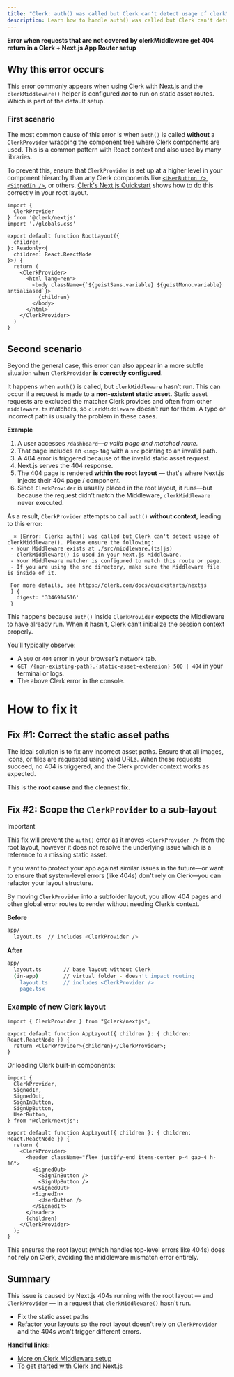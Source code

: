 ```yaml
---
title: "Clerk: auth() was called but Clerk can't detect usage of clerkMiddleware()"
description: Learn how to handle auth() was called but Clerk can't detect usage of clerkMiddleware() when getting 404 errors in Next.js.
---
```


**Error when requests that are not covered by clerkMiddleware get 404 return in a Clerk + Next.js App Router setup**

## Why this error occurs

This error commonly appears when using Clerk with Next.js and the `clerkMiddleware()` helper is configured *not* to run on static asset routes. Which is part of the default setup.

### First scenario

The most common cause of this error is when `auth()` is called **without** a `ClerkProvider` wrapping the component tree where Clerk components are used. This is a common pattern with React context and also used by many libraries.

To prevent this, ensure that `ClerkProvider` is set up at a higher level in your component hierarchy than any Clerk components like [`<UserButton />`](https://clerk.com/docs/components/user/user-button), [`<SignedIn />`](https://clerk.com/docs/components/control/signed-in), or others. [Clerk's Next.js Quickstart](https://clerk.com/docs/quickstarts/nextjs) shows how to do this correctly in your root layout.

```tsx {{ filename: 'app/layout.tsx' }}
import {
  ClerkProvider
} from '@clerk/nextjs'
import './globals.css'

export default function RootLayout({
  children,
}: Readonly<{
  children: React.ReactNode
}>) {
  return (
    <ClerkProvider>
      <html lang="en">
        <body className={`${geistSans.variable} ${geistMono.variable} antialiased`}>
          {children}
        </body>
      </html>
    </ClerkProvider>
  )
}
```

## Second scenario

Beyond the general case, this error can also appear in a more subtle situation when `ClerkProvider` **is correctly configured**.

It happens when `auth()` is called, but `clerkMiddleware` hasn’t run. This can occur if a request is made to a **non-existent static asset.** Static asset requests are excluded the matcher Clerk provides and often from other `middleware.ts` matchers, so `clerkMiddleware` doesn’t run for them. A typo or incorrect path is usually the problem in these cases.

**Example**

1. A user accesses `/dashboard`—*a valid page and matched route.*
2. That page includes an `<img>` tag with a `src` pointing to an invalid path.
3. A 404 error is triggered because of the invalid static asset request.
4. Next.js serves the 404 response.
5. The 404 page is rendered **within the root layout** — that's where Next.js injects their 404 page / component.
6. Since `ClerkProvider` is usually placed in the root layout, it runs—but because the request didn’t match the Middleware, `clerkMiddleware` never executed.

As a result, `ClerkProvider` attempts to call `auth()` **without context**, leading to this error:

```text
  ⨯ [Error: Clerk: auth() was called but Clerk can't detect usage of clerkMiddleware(). Please ensure the following:
 - Your Middleware exists at ./src/middleware.(ts|js)
 - clerkMiddleware() is used in your Next.js Middleware.
 - Your Middleware matcher is configured to match this route or page.
 - If you are using the src directory, make sure the Middleware file is inside of it.

 For more details, see https://clerk.com/docs/quickstarts/nextjs
 ] {
   digest: '3346914516'
 }
```

This happens because `auth()` inside `ClerkProvider` expects the Middleware to have already run. When it hasn’t, Clerk can’t initialize the session context properly.

You’ll typically observe:

- A `500` or `404` error in your browser’s network tab.
- `GET /{non-existing-path}.{static-asset-extension} 500 | 404` in your terminal or logs.
- The above Clerk error in the console.

# How to fix it

## **Fix #1: Correct the static asset paths**

The ideal solution is to fix any incorrect asset paths. Ensure that all images, icons, or files are requested using valid URLs. When these requests succeed, no 404 is triggered, and the Clerk provider context works as expected.

This is the **root cause** and the cleanest fix.



## **Fix #2:** Scope the `ClerkProvider` to a sub-layout

> [!IMPORTANT]
> This fix will prevent the `auth()` error as it moves `<ClerkProvider />` from the root layout, however it does not resolve the underlying issue which is a reference to a missing static asset.

If you want to protect your app against similar issues in the future—or want to ensure that system-level errors (like 404s) don't rely on Clerk—you can refactor your layout structure.

By moving `ClerkProvider` into a subfolder layout, you allow 404 pages and other global error routes to render without needing Clerk’s context.

**Before**

```bash
app/
  layout.ts  // includes <ClerkProvider />
```

**After**

```bash
app/
  layout.ts       // base layout without Clerk
  (in-app)        // virtual folder - doesn't impact routing
    layout.ts     // includes <ClerkProvider />
    page.tsx
```

### Example of new Clerk layout

```tsx {{ filename: 'app/(in-app)/layout.tsx' }}
import { ClerkProvider } from "@clerk/nextjs";

export default function AppLayout({ children }: { children: React.ReactNode }) {
  return <ClerkProvider>{children}</ClerkProvider>;
}
```

Or loading Clerk built-in components:

```tsx {{ filename: 'app/(in-app)/layout.tsx' }}
import {
  ClerkProvider,
  SignedIn,
  SignedOut,
  SignInButton,
  SignUpButton,
  UserButton,
} from "@clerk/nextjs";

export default function AppLayout({ children }: { children: React.ReactNode }) {
  return (
    <ClerkProvider>
      <header className="flex justify-end items-center p-4 gap-4 h-16">
        <SignedOut>
          <SignInButton />
          <SignUpButton />
        </SignedOut>
        <SignedIn>
          <UserButton />
        </SignedIn>
      </header>
      {children}
    </ClerkProvider>
  );
}
```

This ensures the root layout (which handles top-level errors like 404s) does not rely on Clerk, avoiding the middleware mismatch error entirely.


## Summary

This issue is caused by Next.js 404s running with the root layout — and `ClerkProvider` — in a request that `clerkMiddleware()` hasn't run.

- Fix the static asset paths
- Refactor your layouts so the root layout doesn't rely on `ClerkProvider` and the 404s won't trigger different errors.

**Handlful links:**

- [More on Clerk Middleware setup](https://clerk.com/docs/references/nextjs/clerk-middleware)
- [To get started with Clerk and Next.js](https://clerk.com/docs/quickstarts/nextjs)